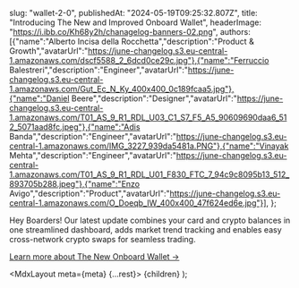 

  slug: "wallet-2-0",
  publishedAt: "2024-05-19T09:25:32.807Z",
  title: "Introducing The New and Improved Onboard Wallet",
  headerImage: "https://i.ibb.co/Kh68y2h/chanagelog-banners-02.png",
  authors: [{"name":"Alberto Incisa della Rocchetta","description":"Product & Growth","avatarUrl":"https://june-changelog.s3.eu-central-1.amazonaws.com/dscf5588_2_6dcd0ce29c.jpg"},{"name":"Ferruccio Balestreri","description":"Engineer","avatarUrl":"https://june-changelog.s3.eu-central-1.amazonaws.com/Gut_Ec_N_Ky_400x400_0c189fcaa5.jpg"},{"name":"Daniel Beere","description":"Designer","avatarUrl":"https://june-changelog.s3.eu-central-1.amazonaws.com/T01_AS_9_R1_RDL_U03_C1_S7_F5_A5_90609690daa6_512_5071aad8fc.jpeg"},{"name":"Adis Banda","description":"Engineer","avatarUrl":"https://june-changelog.s3.eu-central-1.amazonaws.com/IMG_3227_939da5481a.PNG"},{"name":"Vinayak Mehta","description":"Engineer","avatarUrl":"https://june-changelog.s3.eu-central-1.amazonaws.com/T01_AS_9_R1_RDL_U01_F830_FTC_7_94c9c8095b13_512_893705b288.jpeg"},{"name":"Enzo Avigo","description":"Product","avatarUrl":"https://june-changelog.s3.eu-central-1.amazonaws.com/O_Doeqb_IW_400x400_47f624ed6e.jpg"}],
};

Hey Boarders! Our latest update combines your card and crypto balances in one streamlined dashboard, adds market trend tracking and enables easy cross-network crypto swaps for seamless trading.

[Learn more about The New Onboard Wallet →](https://www.notion.so/The-New-and-Improved-Onboard-Wallet-212699821d5c4f6384e7db1b61687d82?pvs=4)


  <MdxLayout meta={meta} {...rest}>
    {children}
  </MdxLayout>
);
